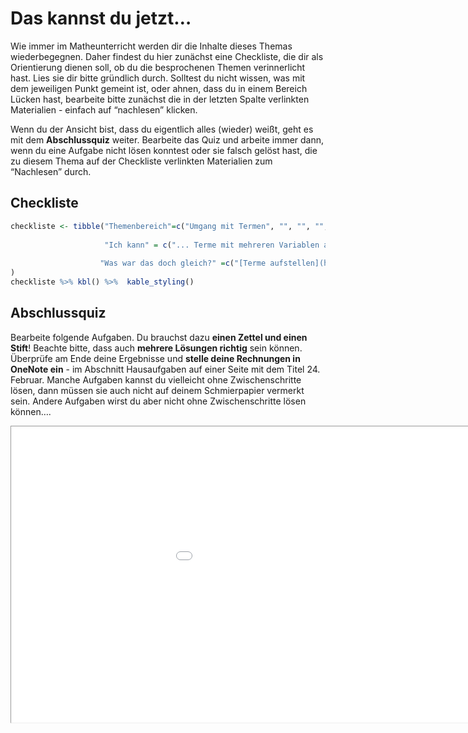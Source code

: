# Das kannst du jetzt...

Wie immer im Matheunterricht werden dir die Inhalte dieses Themas wiederbegegnen. Daher findest du hier zunächst eine Checkliste, die dir als Orientierung dienen soll, ob du die besprochenen Themen verinnerlicht hast. Lies sie dir bitte gründlich durch. Solltest du nicht wissen, was mit dem jeweiligen Punkt gemeint ist, oder ahnen, dass du in einem Bereich Lücken hast, bearbeite bitte zunächst die in der letzten Spalte verlinkten Materialien - einfach auf "nachlesen" klicken.

Wenn du der Ansicht bist, dass du eigentlich alles (wieder) weißt, geht es mit dem **Abschlussquiz** weiter. Bearbeite das Quiz und arbeite immer dann, wenn du eine Aufgabe nicht lösen konntest oder sie falsch gelöst hast, die zu diesem Thema auf der Checkliste verlinkten Materialien zum "Nachlesen" durch.

## Checkliste

```r
checkliste <- tibble("Themenbereich"=c("Umgang mit Termen", "", "", "", "", "", "", "", "", "", "", "Dreieck", "", "", "", "Trapez", "", "", "", "Parallelogramm", "", "", "", "Vieleck", "", "Kreis", "", "", "", ""),
                     
                     "Ich kann" = c("... Terme mit mehreren Variablen aufstellen","", "... gleichartige Terme zusammenfassen", "... Plus- und Minusklammern in Termen auflösen", "... Terme mit Zahlen multiplizieren und durch Zahlen dividieren", "... Terme mit Hilfe der Vorrangregeln vereinfachen", "... eine Klammer in Termen ausmultiplizieren", "... gemeinsame Faktoren aus Summen oder Differenzen ausklammern", "... zwei Klammern in Termen ausmultiplizieren", "... die binomischen Formeln anwenden.", "", "... den Flächeninhaltes eines Dreiecks berechnen", "... die Grundseite eines Dreiecks berechnen, wenn der Flächeninhalt und die Höhe gegeben sind.", "... die Höhe eines Dreiecks berechnen, wenn der Flächeninhalt und die Grundseite gegeben sind.", "", "... den Flächeninhalt eines Trapezes berechnen.", "... die Höhe eines Trapezes berechnen, wenn der Flächeninhalt und die Längen der beiden parallelen Seiten gegeben sind.", "... die Länge einer der parallelen Seiten eines Trapezes berechnen, wenn der Flächeninhalt und die Höhe gegeben sind.", "", "... den Flächeninhalt eines Parallelogramms berechnen.", "... die Grundseite eines Parallelogramms berechnen, wenn der Flächeninhalt und die Höhe gegeben sind.", "... die Höhe eines Parallelogramms berechnen, wenn der Flächeninhalt und die Grundseite gegeben sind.", "", "Flächeninhalte zusammengesetzter Figuren berechnen", "", " ... den Flächeninhalt eines Kreises berechnen.", "... den Umfang eines Kreises berechnen.", ".. den Radius/Durchmesser eines Kreises berechnen, wenn der Flächeninhalt des Kreises gegeben ist.", "... den Radius/Durchmesser eines Kreises berechnen, wenn der Umfang des Kreises gegeben ist. ", " ... den Radius eines Kreises berechnen, wenn der Durchmesser des Kreises gegeben ist und umgekehrt."),
                    
                    "Was war das doch gleich?" =c("[Terme aufstellen](https://gdischinger.github.io/Mathe_8d/03FormelnErstellen/Grundlagen/TermeAufstellen.html)", "", "[Umgang mit Termen](https://gdischinger.github.io/Mathe_8d/03FormelnErstellen/Grundlagen/TermeZusammenfassen.html)", "", "", "", "", "", "", "", "", "[Dreieck](https://gdischinger.github.io/Mathe_8d/03FormelnErstellen/Dreieck.html)", "", "", "", "[Trapez](https://gdischinger.github.io/Mathe_8d/03FormelnErstellen/Trapez.html)", "", "", "", "[Parallelogramm](https://gdischinger.github.io/Mathe_8d/03FormelnErstellen/Parallelogramm.html)", "", "", "","[Vieleck](https://gdischinger.github.io/Mathe_8d/03FormelnErstellen/Vieleck.html)","", "[Kreis](https://gdischinger.github.io/Mathe_8d/03FormelnErstellen/Kreis.html)", "", "", "", ""),
)          
checkliste %>% kbl() %>%  kable_styling()
```



## Abschlussquiz

Bearbeite folgende Aufgaben. Du brauchst dazu **einen Zettel und einen Stift**! Beachte bitte, dass auch **mehrere Lösungen richtig** sein können. Überprüfe am Ende deine Ergebnisse und **stelle deine Rechnungen in OneNote ein** - im Abschnitt Hausaufgaben auf einer Seite mit dem Titel 24. Februar. Manche Aufgaben kannst du vielleicht ohne Zwischenschritte lösen, dann müssen sie auch nicht auf deinem Schmierpapier vermerkt sein. Andere Aufgaben wirst du aber nicht ohne Zwischenschritte lösen können....


<iframe scrolling="yes" title="Abschlussquiz" src="./iframes/Aqui.html" width="1302px" height="632px" style="zoom: 0.75; -moz-transform: scale(0.65); -moz-transform-origin: 0 0; -o-transform: scale(1); -o-transform-origin: 0 0; -webkit-transform: scale(1); -webkit-transform-origin: 0 0;"> </iframe>


<!-- ```{r, echo=FALSE} -->
<!-- knitr::include_url("./iframes/Aqui.html") -->
<!-- ``` -->

<br><br><br>